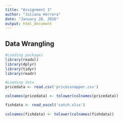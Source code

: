 ```yaml
---
title: "Assignment 3"
author: "Juliana Herrera"
date: "January 28, 2016"
output: html_document
---
```

## Data Wrangling

```r
#Loading packages
library(readxl)
library(dplyr)
library(tidyr)
library(readr)

#Loading data
pricedata <- read.csv('pricessnapper.csv') 

colnames(pricedata) <- tolower(colnames(pricedata))

fishdata <- read_excel('catch.xlsx') 
  
colnames(fishdata) <- tolower(colnames(fishdata))

```
